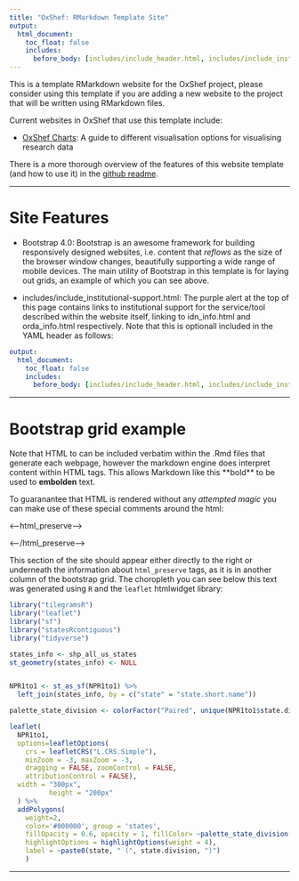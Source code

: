 ```yaml
---
title: "OxShef: RMarkdown Template Site"
output:
  html_document:
    toc_float: false
    includes:
      before_body: [includes/include_header.html, includes/include_institutional-support.html]
---
```


This is a template RMarkdown website for the OxShef project, please consider using this template if you are adding a new website to the project that will be written using RMarkdown files.

Current websites in OxShef that use this template include:

- [OxShef Charts](https://oxshef.github.io/oxshef_charts/): A guide to different visualisation options for visualising research data

There is a more thorough overview of the features of this website template (and how to use it) in the [github readme](https://github.com/OxShef/oxshef_rmd_template). 

<hr>

# Site Features

- Bootstrap 4.0: Bootstrap is an awesome framework for building responsively designed websites, i.e. content that *reflows* as the size of the browser window changes, beautifully supporting a wide range of mobile devices. The main utility of Bootstrap in this template is for laying out grids, an example of which you can see above.

- includes/include_institutional-support.html: The purple alert at the top of this page contains links to institutional support for the service/tool described within the website itself, linking to idn_info.html and orda_info.html respectively. Note that this is optionall included in the YAML header as follows:

```yaml
output:
  html_document:
    toc_float: false
    includes:
      before_body: [includes/include_header.html, includes/include_institutional-support.html]
```


<hr>


# Bootstrap grid example



<div class="row align-items-center">

<div class="col-md-6 align-self-center">

Note that HTML to can be included verbatim within the .Rmd files that generate each webpage, however the markdown engine does interpret content within HTML tags. This allows Markdown like this \*\*bold\*\* to be used to **embolden** text.

To guaranantee that HTML is rendered without any *attempted magic* you can make use of these special comments around the html:

&lt;--html_preserve--&gt;

&lt;--/html_preserve--&gt;

</div>

<div class="col-md-6 align-self-center">

This section of the site should appear either directly to the right or underneath the information about `html_preserve` tags, as it is in another column of the bootstrap grid. The choropleth you can see below this text was generated using `R` and the `leaflet` htmlwidget library:

```r
library("tilegramsR")
library("leaflet")
library("sf")
library("statesRcontiguous")
library("tidyverse")

states_info <- shp_all_us_states
st_geometry(states_info) <- NULL


NPR1to1 <- st_as_sf(NPR1to1) %>%
  left_join(states_info, by = c("state" = "state.short.name"))

palette_state_division <- colorFactor("Paired", unique(NPR1to1$state.division))

leaflet(
  NPR1to1,
  options=leafletOptions(
    crs = leafletCRS("L.CRS.Simple"),
    minZoom = -3, maxZoom = -3,
    dragging = FALSE, zoomControl = FALSE,
    attributionControl = FALSE),
  width = "300px",
          height = "200px"
  ) %>%
  addPolygons(
    weight=2,
    color='#000000', group = 'states',
    fillOpacity = 0.6, opacity = 1, fillColor= ~palette_state_division(state.division),
    highlightOptions = highlightOptions(weight = 4),
    label = ~paste0(state, " (", state.division, ")")
    ) 
```

</div>
</div>

<hr>
